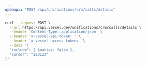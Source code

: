 ```yaml
---
openapi: "POST /api/unifications/crm/calls/details"
---
```


<RequestExample>

```bash Request
curl --request POST \
  --url https://api.vessel.dev/unifications/crm/calls/details \
  --header 'Content-Type: application/json' \
  --header 'x-vessel-api-token: ' \
  --header 'x-vessel-access-token: '\
  --data '{
  "include": { $native: false },
  "cursor": "123123"
}'
```

</RequestExample>
